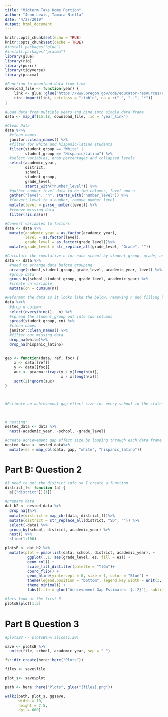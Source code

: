 ```yaml
---
title: "Midterm Take Home Portion"
author: "Jenn Lewis, Tamara Niella"
date: "4/27/2019"
output: html_document
---
```


```r
knitr::opts_chunk$set(echo = TRUE)
knitr::opts_chunk$set(cache = TRUE)
#install.packages("glue")
#install.packages("pracma")
library(glue)
library(rio)
library(purrr)
library(tidyverse)
library(pracma)

```

```r
#Function to download data from link
download_file <- function(year) {
    link <- glue::glue("https://www.oregon.gov/ode/educator-resources/assessment/TestResults20{year}/pagr_schools_ela_raceethnicity_{year-1}{year}.xlsx")
    rio::import(link, setclass = "tibble", na = c("-", "--", "*"))
}

#Load data from multiple years and bind into single data frame
data <- map_df(15:18, download_file, .id = "year_link")

#Clean Data
data %<>%
  #clean names
  janitor::clean_names() %>%
  #filter for white and hispanic/latino students
  filter(student_group == "White" | 
         student_group == "Hispanic/Latino") %>%
  #select variables, drop percentages and collapsed levels
  select(academic_year,
         district,
         school,
         student_group,
         grade_level,
         starts_with("number_level")) %>%
  #gather number_level data to be two columns, level and n
  gather("level", "n", starts_with("number_level")) %>%
  #Convert level to a number, remove number_level_
  mutate(level = parse_number(level)) %>%
  #remove missing data
  filter(!is.na(n))

#Convert variables to factors
data <- data %>%
  mutate(academic_year = as.factor(academic_year),
         level = as.factor(level), 
         grade_level = as.factor(grade_level))%>%
  mutate(grade_level = str_replace_all(grade_level, "Grade", ""))

```


```r
#Calculate the cumulative n for each school by student_group, grade, and academic_year.
data <- data %>%
  #need to arrange data before grouping 
  arrange(school,student_group, grade_level, academic_year, level) %>% 
  #group data
  group_by(school,student_group, grade_level, academic_year) %>%
  #create cn variable
  mutate(cn = cumsum(n))

```



```r
#Reformat the data so it looks like the below, removing n and filling by cn. Remove rows that have missing data for either student group.
data %<>%
  #drop n column
  select(everything(), -n) %>%
  #spread the student_group out into two columns
  spread(student_group, cn) %>%
  #clean names
  janitor::clean_names() %>%
  #filter out missing data
  drop_na(white)%>%
  drop_na(hispanic_latino)
  

```

```r
gap <- function(data, ref, foc) {
    x <- data[[ref]]
    y <- data[[foc]]
    auc <- pracma::trapz(y / y[length(x)],
                         x / x[length(x)])
    sqrt(2)*qnorm(auc)
}



#Estimate an achievement gap effect size for every school in the state that reported data on both student groups (i.e., using the data we created above), for each grade level in each academic year.



# nesting: 
nested_data <- data %>%
  nest(-academic_year, -school, -grade_level)

#create achievement gap effect size by looping through each data frame
nested_data <- nested_data%>% 
  mutate(es = map_dbl(data, gap, "white", "hispanic_latino"))


```

# Part B: Question 2 

```r

#I need to get the district info so I create a function 
district_f<- function (a) { 
  a[["district"]][1]}

#prepare data
dat_b2 <- nested_data %>%
  drop_na()%>%
  mutate(district = map_chr(data, district_f))%>%
  mutate(district = str_replace_all(district, "SD", "")) %>%
  select(-data) %>% 
  group_by(school, district, academic_year) %>% 
  nest() %>% 
  slice(1:100)

plotsB <- dat_b2 %>% 
  mutate(plot = pmap(list(data, school, district, academic_year), ~
          ggplot(..1, aes(grade_level, es, fill = es)) +
          geom_col() + 
          scale_fill_distiller(palette = "YlGn")+
          coord_flip() + 
          geom_hline(yintercept = 0, size = 1, color = "Blue") +
          theme(legend.position = "bottom", legend.key.width = unit(3, "cm"), legend.title = element_blank()) +
          theme_minimal() +
          labs(title = glue("Achievement Gap Estimates: {..2}"), subtitle = "Students coded as White as compared to those coded as Hispanic/Latino\n", caption = glue("{..4} School year, {..3} School District, Oregon"), y = "\nEffect Size", x = "Grade\n")))

#lets look at the first 5
plotsB$plot[1:5]
```

# Part B Question 3 

```r

#plotsB2 <- plotsB%>% slice(1:20)

save <- plotsB %>% 
  unite(file, school, academic_year, sep = "_")

fs::dir_create(here::here("Plots"))

files <- save$file

plot_s<- save$plot

path <- here::here("Plots", glue("{files}.png"))

walk2(path, plot_s, ggsave,
      width = 10, 
      height = 7.5,
      dpi = 600)

```


